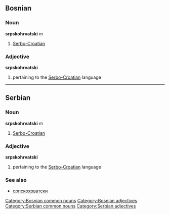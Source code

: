 ==Bosnian==
===Noun===
'''srpskohrvatski''' ''m''
#[[Serbo-Croatian]]
===Adjective===
'''srpskohrvatski'''
#pertaining to the [[Serbo-Croatian]] language
[[Category:Bosnian common nouns]]
[[Category:Bosnian adjectives]]
----
==Serbian==
===Noun===
'''srpskohrvatski''' ''m''
#[[Serbo-Croatian]]
===Adjective===
'''srpskohrvatski'''
#pertaining to the [[Serbo-Croatian]] language
===See also===
*[[српскохрватски]]
[[Category:Serbian common nouns]]
[[Category:Serbian adjectives]]
